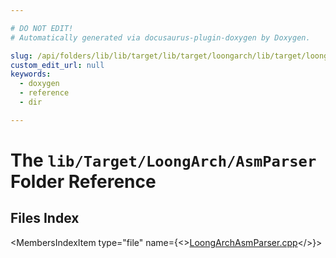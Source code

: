 ```yaml
---

# DO NOT EDIT!
# Automatically generated via docusaurus-plugin-doxygen by Doxygen.

slug: /api/folders/lib/lib/target/lib/target/loongarch/lib/target/loongarch/asmparser
custom_edit_url: null
keywords:
  - doxygen
  - reference
  - dir

---
```





# The `lib/Target/LoongArch/AsmParser` Folder Reference

<DoxygenPage pluginConfig={pluginConfig}>



## Files Index

<MembersIndex>

<MembersIndexItem
  type="file"
  name={<><a href="/docs/api/files/lib/lib/target/lib/target/loongarch/lib/target/loongarch/asmparser/loongarchasmparser-cpp">LoongArchAsmParser.cpp</a></>}>
</MembersIndexItem>

</MembersIndex>


</DoxygenPage>

